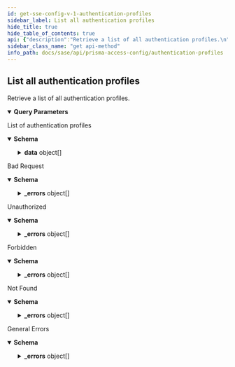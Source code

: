 ```yaml
---
id: get-sse-config-v-1-authentication-profiles
sidebar_label: List all authentication profiles
hide_title: true
hide_table_of_contents: true
api: {"description":"Retrieve a list of all authentication profiles.\n","operationId":"get-sse-config-v1-authentication-profiles","parameters":[{"description":"The maximum number of result objects to return per page.\n","in":"query","name":"limit","required":false,"schema":{"type":"number"}},{"description":"The offset of the result entry.\n","in":"query","name":"offset","required":false,"schema":{"type":"number"}},{"description":"The folder on which you want to perform this operation.\n","in":"query","name":"folder","required":true,"schema":{"enum":["Shared","Mobile Users","Remote Networks","Service Connections","Mobile Users Container","Mobile Users Explicit Proxy"],"type":"string"}},{"description":"The name of the entry.\n","in":"query","name":"name","required":false,"schema":{"type":"string"}}],"responses":{"200":{"content":{"application/json":{"schema":{"properties":{"data":{"allOf":[{"items":{"properties":{"allow_list":{"default":["all"],"items":{"type":"string"},"type":"array"},"id":{"description":"uuid of the resource","example":"abcd-1234","readOnly":true,"type":"string"},"lockout":{"properties":{"failed_attempts":{"maximum":10,"minimum":0,"type":"integer"},"lockout_time":{"maximum":60,"minimum":0,"type":"integer"}},"type":"object"},"method":{"oneOf":[{"properties":{"local_database":{"type":"object"}},"title":"local_database"},{"properties":{"saml_idp":{"properties":{"attribute_name_usergroup":{"maxLength":63,"minLength":1,"type":"string"},"attribute_name_username":{"maxLength":63,"minLength":1,"type":"string"},"certificate_profile":{"maxLength":31,"type":"string"},"enable_single_logout":{"type":"boolean"},"request_signing_certificate":{"maxLength":64,"type":"string"},"server_profile":{"maxLength":63,"type":"string"}},"type":"object"}},"title":"saml_idp"},{"properties":{"ldap":{"properties":{"login_attribute":{"type":"string"},"passwd_exp_days":{"type":"integer"},"server_profile":{"type":"string"}},"type":"object"}},"title":"ldap"},{"properties":{"radius":{"properties":{"checkgroup":{"type":"boolean"},"server_profile":{"type":"string"}},"type":"object"}},"title":"radius"},{"properties":{"tacplus":{"properties":{"checkgroup":{"type":"boolean"},"server_profile":{"type":"string"}},"type":"object"}},"title":"tacplus"},{"properties":{"kerberos":{"properties":{"realm":{"type":"string"},"server_profile":{"type":"string"}},"type":"object"}},"title":"kerberos"}],"type":"object"},"multi_factor_auth":{"properties":{"factors":{"items":{"type":"string"},"type":"array"},"mfa_enable":{"type":"boolean"}},"type":"object"},"name":{"type":"string"},"single_sign_on":{"properties":{"kerberos_keytab":{"maxLength":8192,"type":"string"},"realm":{"maxLength":127,"type":"string"}},"type":"object"},"user_domain":{"maxLength":63,"type":"string"},"username_modifier":{"enum":["%USERINPUT%","%USERINPUT%@%USERDOMAIN%","%USERDOMAIN%\\\\%USERINPUT%"],"type":"string"}},"required":["name"],"type":"object"},"type":"array"}]},"limit":{"default":200,"type":"number"},"offset":{"default":0,"type":"number"},"total":{"type":"number"}},"type":"object"}}},"description":"List of authentication profiles"},"400":{"content":{"application/json":{"examples":{"input_format_mismatch":{"summary":"Input Format Mismatch","value":{"_errors":[{"code":"E003","details":{},"message":"Input Format Mismatch: input-format=json"}],"_request_id":"abcd-1234"}},"invalid_query_parameter":{"summary":"Invalid Query Parameter","value":{"_errors":[{"code":"E003","details":{},"message":"Invalid Query Parameter: location=invalid"}],"_request_id":"abcd-1234"}},"missing_query_parameter":{"summary":"Missing Query Parameter","value":{"_errors":[{"code":"E003","details":{},"message":"Missing Query Parameter: name"}],"_request_id":"abcd-1234"}},"output_format_mismatch":{"summary":"Output Format Mismatch","value":{"_errors":[{"code":"E003","details":{},"message":"Output Format Mismatch: output-format=json Accept=xml"}],"_request_id":"abcd-1234"}}},"schema":{"properties":{"_errors":{"items":{"properties":{"code":{"type":"string"},"details":{"type":"object"},"help":{"type":"string"},"message":{"type":"string"}},"title":"Cause Info","type":"object"},"type":"array"},"_request_id":{"type":"string"}},"type":"object"}}},"description":"Bad Request"},"401":{"content":{"application/json":{"examples":{"auth_not_authenticated":{"summary":"Not Authenticated","value":{"_errors":[{"code":"E016","details":{},"message":"Not Authenticated"}],"_request_id":"abcd-1234"}},"invalid_credential":{"summary":"Invalid Credential","value":{"_errors":[{"code":"E016","details":{},"message":"Invalid Credential"}],"_request_id":"abcd-1234"}},"key_expired":{"summary":"Key Expired","value":{"_errors":[{"code":"E016","details":{},"message":"Key Expired"}],"_request_id":"abcd-1234"}},"key_too_long":{"summary":"Key Too Long","value":{"_errors":[{"code":"E016","details":{},"message":"Key Too Long"}],"_request_id":"abcd-1234"}},"need_password_change":{"summary":"Need Password Change","value":{"_errors":[{"code":"E016","details":{},"message":"The password needs to be changed."}],"_request_id":"abcd-1234"}}},"schema":{"properties":{"_errors":{"items":{"properties":{"code":{"type":"string"},"details":{"type":"object"},"help":{"type":"string"},"message":{"type":"string"}},"title":"Cause Info","type":"object"},"type":"array"},"_request_id":{"type":"string"}},"type":"object"}}},"description":"Unauthorized"},"403":{"content":{"application/json":{"examples":{"auth_unauthorized":{"summary":"Unauthorized","value":{"_errors":[{"code":"E007","details":{},"message":"Unauthorized"}],"_request_id":"abcd-1234"}}},"schema":{"properties":{"_errors":{"items":{"properties":{"code":{"type":"string"},"details":{"type":"object"},"help":{"type":"string"},"message":{"type":"string"}},"title":"Cause Info","type":"object"},"type":"array"},"_request_id":{"type":"string"}},"type":"object"}}},"description":"Forbidden"},"404":{"content":{"application/json":{"examples":{"object_not_present":{"summary":"Object Not Present","value":{"_errors":[{"code":"E005","details":{},"message":"Object Not Present"}],"_request_id":"abcd-1234"}}},"schema":{"properties":{"_errors":{"items":{"properties":{"code":{"type":"string"},"details":{"type":"object"},"help":{"type":"string"},"message":{"type":"string"}},"title":"Cause Info","type":"object"},"type":"array"},"_request_id":{"type":"string"}},"type":"object"}}},"description":"Not Found"},"default":{"content":{"application/json":{"examples":{"action_not_supported":{"summary":"Action Not Supported","value":{"_errors":[{"code":"E012","details":{},"message":"Action Not Supported: move"}],"_request_id":"abcd-1234"}},"bad_xpath":{"summary":"Bad XPath","value":{"_errors":[{"code":"E013","details":{},"message":"Bad XPath"}],"_request_id":"abcd-1234"}},"invalid_command":{"summary":"Invalid Command","value":{"_errors":[{"code":"E003","details":{},"message":"Invalid Command"}],"_request_id":"abcd-1234"}},"malformed_command":{"summary":"Malformed Command","value":{"_errors":[{"code":"E003","details":{},"message":"Malformed Command"}],"_request_id":"abcd-1234"}},"method_not_allowed":{"summary":"Method Not Supported","value":{"_errors":[{"code":"E012","details":{},"message":"Method Not Supported"}],"_request_id":"abcd-1234"}},"session_timeout":{"summary":"Session Timeout","value":{"_errors":[{"code":4,"details":{},"message":"Session Timeout"}],"_request_id":"abcd-1234"}},"version_not_supported":{"summary":"Version Not Supported","value":{"_errors":[{"code":"E012","details":{},"message":"Version Not Supported"}],"_request_id":"abcd-1234"}}},"schema":{"properties":{"_errors":{"items":{"properties":{"code":{"type":"string"},"details":{"type":"object"},"help":{"type":"string"},"message":{"type":"string"}},"title":"Cause Info","type":"object"},"type":"array"},"_request_id":{"type":"string"}},"type":"object"}}},"description":"General Errors"}},"security":[{"Bearer":[]}],"tags":["AuthenticationProfiles"],"method":"get","path":"/sse/config/v1/authentication-profiles","servers":[{"url":"https://api.sase.paloaltonetworks.com"}],"securitySchemes":{"Bearer":{"scheme":"bearer","type":"http"}},"info":{"contact":{},"description":"Manages [authentication](https://docs.paloaltonetworks.com/network-security/security-policy/objects/authentication) profiles. \n","title":"Authentication Profiles","version":"1.0","x-logo":{"url":"pan-logo.png"}},"postman":{"name":"List all authentication profiles","description":{"content":"Retrieve a list of all authentication profiles.\n","type":"text/plain"},"url":{"path":["sse","config","v1","authentication-profiles"],"host":["{{baseUrl}}"],"query":[{"disabled":false,"description":{"content":"The maximum number of result objects to return per page.\n","type":"text/plain"},"key":"limit","value":""},{"disabled":false,"description":{"content":"The offset of the result entry.\n","type":"text/plain"},"key":"offset","value":""},{"disabled":false,"description":{"content":"(Required) The folder on which you want to perform this operation.\n","type":"text/plain"},"key":"folder","value":""},{"disabled":false,"description":{"content":"The name of the entry.\n","type":"text/plain"},"key":"name","value":""}],"variable":[]},"header":[{"key":"Accept","value":"application/json"}],"method":"GET","auth":{"type":"bearer","bearer":[{"type":"any","value":"<Bearer Token>","key":"token"}]}}}
sidebar_class_name: "get api-method"
info_path: docs/sase/api/prisma-access-config/authentication-profiles
---
```



## List all authentication profiles



Retrieve a list of all authentication profiles.


<details style={{"marginBottom":"1rem"}} data-collapsed={false} open={true}><summary style={{}}><strong>Query Parameters</strong></summary><div><ul><ParamsItem className={"paramsItem"} param={{"description":"The maximum number of result objects to return per page.\n","in":"query","name":"limit","required":false,"schema":{"type":"number"}}}></ParamsItem><ParamsItem className={"paramsItem"} param={{"description":"The offset of the result entry.\n","in":"query","name":"offset","required":false,"schema":{"type":"number"}}}></ParamsItem><ParamsItem className={"paramsItem"} param={{"description":"The folder on which you want to perform this operation.\n","in":"query","name":"folder","required":true,"schema":{"enum":["Shared","Mobile Users","Remote Networks","Service Connections","Mobile Users Container","Mobile Users Explicit Proxy"],"type":"string"}}}></ParamsItem><ParamsItem className={"paramsItem"} param={{"description":"The name of the entry.\n","in":"query","name":"name","required":false,"schema":{"type":"string"}}}></ParamsItem></ul></div></details><div><ApiTabs><TabItem label={"200"} value={"200"}><div>

List of authentication profiles

</div><div><MimeTabs groupId={"mime-type"}><TabItem label={"application/json"} value={"application/json"}><SchemaTabs groupId={"schema-tabs"}><TabItem label={"Schema"} value={"Schema"}><details style={{}} data-collapsed={false} open={true}><summary style={{"textAlign":"left"}}><strong>Schema</strong></summary><div style={{"textAlign":"left","marginLeft":"1rem"}}></div><ul style={{"marginLeft":"1rem"}}><SchemaItem collapsible={true} className={"schemaItem"}><details style={{}}><summary style={{}}><strong>data</strong><span style={{"opacity":"0.6"}}> object[]</span></summary><div style={{"marginLeft":"1rem"}}><SchemaItem collapsible={false} name={"allow_list"} required={false} schemaDescription={undefined} schemaName={"string[]"} qualifierMessage={undefined} defaultValue={["all"]}></SchemaItem><SchemaItem collapsible={false} name={"id"} required={false} schemaDescription={"uuid of the resource"} schemaName={"string"} qualifierMessage={undefined} defaultValue={undefined}></SchemaItem><SchemaItem collapsible={true} className={"schemaItem"}><details style={{}}><summary style={{}}><strong>lockout</strong><span style={{"opacity":"0.6"}}> object</span></summary><div style={{"marginLeft":"1rem"}}><SchemaItem collapsible={false} name={"failed_attempts"} required={false} schemaDescription={undefined} schemaName={"integer"} qualifierMessage={"**Possible values:** `<= 10`"} defaultValue={undefined}></SchemaItem><SchemaItem collapsible={false} name={"lockout_time"} required={false} schemaDescription={undefined} schemaName={"integer"} qualifierMessage={"**Possible values:** `<= 60`"} defaultValue={undefined}></SchemaItem></div></details></SchemaItem><SchemaItem collapsible={true} className={"schemaItem"}><details style={{}}><summary style={{}}><strong>method</strong><span style={{"opacity":"0.6"}}> object</span></summary><div style={{"marginLeft":"1rem"}}><li><div><span className={"badge badge--info"}>oneOf</span><SchemaTabs><TabItem label={"local_database"} value={"0-item-properties"}><SchemaItem collapsible={false} name={"local_database"} required={false} schemaDescription={undefined} schemaName={"object"} qualifierMessage={undefined} defaultValue={undefined}></SchemaItem></TabItem><TabItem label={"saml_idp"} value={"1-item-properties"}><SchemaItem collapsible={true} className={"schemaItem"}><details style={{}}><summary style={{}}><strong>saml_idp</strong><span style={{"opacity":"0.6"}}> object</span></summary><div style={{"marginLeft":"1rem"}}><SchemaItem collapsible={false} name={"attribute_name_usergroup"} required={false} schemaDescription={undefined} schemaName={"string"} qualifierMessage={"**Possible values:** `non-empty` and `<= 63 characters`"} defaultValue={undefined}></SchemaItem><SchemaItem collapsible={false} name={"attribute_name_username"} required={false} schemaDescription={undefined} schemaName={"string"} qualifierMessage={"**Possible values:** `non-empty` and `<= 63 characters`"} defaultValue={undefined}></SchemaItem><SchemaItem collapsible={false} name={"certificate_profile"} required={false} schemaDescription={undefined} schemaName={"string"} qualifierMessage={"**Possible values:** `<= 31 characters`"} defaultValue={undefined}></SchemaItem><SchemaItem collapsible={false} name={"enable_single_logout"} required={false} schemaDescription={undefined} schemaName={"boolean"} qualifierMessage={undefined} defaultValue={undefined}></SchemaItem><SchemaItem collapsible={false} name={"request_signing_certificate"} required={false} schemaDescription={undefined} schemaName={"string"} qualifierMessage={"**Possible values:** `<= 64 characters`"} defaultValue={undefined}></SchemaItem><SchemaItem collapsible={false} name={"server_profile"} required={false} schemaDescription={undefined} schemaName={"string"} qualifierMessage={"**Possible values:** `<= 63 characters`"} defaultValue={undefined}></SchemaItem></div></details></SchemaItem></TabItem><TabItem label={"ldap"} value={"2-item-properties"}><SchemaItem collapsible={true} className={"schemaItem"}><details style={{}}><summary style={{}}><strong>ldap</strong><span style={{"opacity":"0.6"}}> object</span></summary><div style={{"marginLeft":"1rem"}}><SchemaItem collapsible={false} name={"login_attribute"} required={false} schemaDescription={undefined} schemaName={"string"} qualifierMessage={undefined} defaultValue={undefined}></SchemaItem><SchemaItem collapsible={false} name={"passwd_exp_days"} required={false} schemaDescription={undefined} schemaName={"integer"} qualifierMessage={undefined} defaultValue={undefined}></SchemaItem><SchemaItem collapsible={false} name={"server_profile"} required={false} schemaDescription={undefined} schemaName={"string"} qualifierMessage={undefined} defaultValue={undefined}></SchemaItem></div></details></SchemaItem></TabItem><TabItem label={"radius"} value={"3-item-properties"}><SchemaItem collapsible={true} className={"schemaItem"}><details style={{}}><summary style={{}}><strong>radius</strong><span style={{"opacity":"0.6"}}> object</span></summary><div style={{"marginLeft":"1rem"}}><SchemaItem collapsible={false} name={"checkgroup"} required={false} schemaDescription={undefined} schemaName={"boolean"} qualifierMessage={undefined} defaultValue={undefined}></SchemaItem><SchemaItem collapsible={false} name={"server_profile"} required={false} schemaDescription={undefined} schemaName={"string"} qualifierMessage={undefined} defaultValue={undefined}></SchemaItem></div></details></SchemaItem></TabItem><TabItem label={"tacplus"} value={"4-item-properties"}><SchemaItem collapsible={true} className={"schemaItem"}><details style={{}}><summary style={{}}><strong>tacplus</strong><span style={{"opacity":"0.6"}}> object</span></summary><div style={{"marginLeft":"1rem"}}><SchemaItem collapsible={false} name={"checkgroup"} required={false} schemaDescription={undefined} schemaName={"boolean"} qualifierMessage={undefined} defaultValue={undefined}></SchemaItem><SchemaItem collapsible={false} name={"server_profile"} required={false} schemaDescription={undefined} schemaName={"string"} qualifierMessage={undefined} defaultValue={undefined}></SchemaItem></div></details></SchemaItem></TabItem><TabItem label={"kerberos"} value={"5-item-properties"}><SchemaItem collapsible={true} className={"schemaItem"}><details style={{}}><summary style={{}}><strong>kerberos</strong><span style={{"opacity":"0.6"}}> object</span></summary><div style={{"marginLeft":"1rem"}}><SchemaItem collapsible={false} name={"realm"} required={false} schemaDescription={undefined} schemaName={"string"} qualifierMessage={undefined} defaultValue={undefined}></SchemaItem><SchemaItem collapsible={false} name={"server_profile"} required={false} schemaDescription={undefined} schemaName={"string"} qualifierMessage={undefined} defaultValue={undefined}></SchemaItem></div></details></SchemaItem></TabItem></SchemaTabs></div></li></div></details></SchemaItem><SchemaItem collapsible={true} className={"schemaItem"}><details style={{}}><summary style={{}}><strong>multi_factor_auth</strong><span style={{"opacity":"0.6"}}> object</span></summary><div style={{"marginLeft":"1rem"}}><SchemaItem collapsible={false} name={"factors"} required={false} schemaDescription={undefined} schemaName={"string[]"} qualifierMessage={undefined} defaultValue={undefined}></SchemaItem><SchemaItem collapsible={false} name={"mfa_enable"} required={false} schemaDescription={undefined} schemaName={"boolean"} qualifierMessage={undefined} defaultValue={undefined}></SchemaItem></div></details></SchemaItem><SchemaItem collapsible={false} name={"name"} required={false} schemaDescription={undefined} schemaName={"string"} qualifierMessage={undefined} defaultValue={undefined}></SchemaItem><SchemaItem collapsible={true} className={"schemaItem"}><details style={{}}><summary style={{}}><strong>single_sign_on</strong><span style={{"opacity":"0.6"}}> object</span></summary><div style={{"marginLeft":"1rem"}}><SchemaItem collapsible={false} name={"kerberos_keytab"} required={false} schemaDescription={undefined} schemaName={"string"} qualifierMessage={"**Possible values:** `<= 8192 characters`"} defaultValue={undefined}></SchemaItem><SchemaItem collapsible={false} name={"realm"} required={false} schemaDescription={undefined} schemaName={"string"} qualifierMessage={"**Possible values:** `<= 127 characters`"} defaultValue={undefined}></SchemaItem></div></details></SchemaItem><SchemaItem collapsible={false} name={"user_domain"} required={false} schemaDescription={undefined} schemaName={"string"} qualifierMessage={"**Possible values:** `<= 63 characters`"} defaultValue={undefined}></SchemaItem><SchemaItem collapsible={false} name={"username_modifier"} required={false} schemaDescription={undefined} schemaName={"string"} qualifierMessage={"**Possible values:** [`%USERINPUT%`, `%USERINPUT%@%USERDOMAIN%`, `%USERDOMAIN%\\\\%USERINPUT%`]"} defaultValue={undefined}></SchemaItem></div></details></SchemaItem><SchemaItem collapsible={false} name={"limit"} required={false} schemaDescription={undefined} schemaName={"number"} qualifierMessage={undefined} defaultValue={200}></SchemaItem><SchemaItem collapsible={false} name={"offset"} required={false} schemaDescription={undefined} schemaName={"number"} qualifierMessage={undefined} defaultValue={0}></SchemaItem><SchemaItem collapsible={false} name={"total"} required={false} schemaDescription={undefined} schemaName={"number"} qualifierMessage={undefined} defaultValue={undefined}></SchemaItem></ul></details></TabItem><TabItem label={"Example (from schema)"} value={"Example (from schema)"}><ResponseSamples responseExample={"{\n  \"data\": [\n    {\n      \"allow_list\": [\n        \"string\"\n      ],\n      \"id\": \"abcd-1234\",\n      \"lockout\": {\n        \"failed_attempts\": 0,\n        \"lockout_time\": 0\n      },\n      \"method\": {\n        \"local_database\": {}\n      },\n      \"multi_factor_auth\": {\n        \"factors\": [\n          \"string\"\n        ],\n        \"mfa_enable\": true\n      },\n      \"name\": \"string\",\n      \"single_sign_on\": {\n        \"kerberos_keytab\": \"string\",\n        \"realm\": \"string\"\n      },\n      \"user_domain\": \"string\",\n      \"username_modifier\": \"%USERINPUT%\"\n    }\n  ],\n  \"limit\": 200,\n  \"offset\": 0,\n  \"total\": 0\n}"} language={"json"}></ResponseSamples></TabItem></SchemaTabs></TabItem></MimeTabs></div></TabItem><TabItem label={"400"} value={"400"}><div>

Bad Request

</div><div><MimeTabs groupId={"mime-type"}><TabItem label={"application/json"} value={"application/json"}><SchemaTabs groupId={"schema-tabs"}><TabItem label={"Schema"} value={"Schema"}><details style={{}} data-collapsed={false} open={true}><summary style={{"textAlign":"left"}}><strong>Schema</strong></summary><div style={{"textAlign":"left","marginLeft":"1rem"}}></div><ul style={{"marginLeft":"1rem"}}><SchemaItem collapsible={true} className={"schemaItem"}><details style={{}}><summary style={{}}><strong>_errors</strong><span style={{"opacity":"0.6"}}> object[]</span></summary><div style={{"marginLeft":"1rem"}}><SchemaItem collapsible={false} name={"code"} required={false} schemaDescription={undefined} schemaName={"string"} qualifierMessage={undefined} defaultValue={undefined}></SchemaItem><SchemaItem collapsible={false} name={"details"} required={false} schemaDescription={undefined} schemaName={"object"} qualifierMessage={undefined} defaultValue={undefined}></SchemaItem><SchemaItem collapsible={false} name={"help"} required={false} schemaDescription={undefined} schemaName={"string"} qualifierMessage={undefined} defaultValue={undefined}></SchemaItem><SchemaItem collapsible={false} name={"message"} required={false} schemaDescription={undefined} schemaName={"string"} qualifierMessage={undefined} defaultValue={undefined}></SchemaItem></div></details></SchemaItem><SchemaItem collapsible={false} name={"_request_id"} required={false} schemaDescription={undefined} schemaName={"string"} qualifierMessage={undefined} defaultValue={undefined}></SchemaItem></ul></details></TabItem><TabItem label={"Example (from schema)"} value={"Example (from schema)"}><ResponseSamples responseExample={"{\n  \"_errors\": [\n    {\n      \"code\": \"string\",\n      \"details\": {},\n      \"help\": \"string\",\n      \"message\": \"string\"\n    }\n  ],\n  \"_request_id\": \"string\"\n}"} language={"json"}></ResponseSamples></TabItem><TabItem label={"Input_format_mismatch"} value={"Input_format_mismatch"}><ResponseSamples responseExample={"{\n  \"_errors\": [\n    {\n      \"code\": \"E003\",\n      \"details\": {},\n      \"message\": \"Input Format Mismatch: input-format=json\"\n    }\n  ],\n  \"_request_id\": \"abcd-1234\"\n}"} language={"json"}></ResponseSamples></TabItem><TabItem label={"Invalid_query_parameter"} value={"Invalid_query_parameter"}><ResponseSamples responseExample={"{\n  \"_errors\": [\n    {\n      \"code\": \"E003\",\n      \"details\": {},\n      \"message\": \"Invalid Query Parameter: location=invalid\"\n    }\n  ],\n  \"_request_id\": \"abcd-1234\"\n}"} language={"json"}></ResponseSamples></TabItem><TabItem label={"Missing_query_parameter"} value={"Missing_query_parameter"}><ResponseSamples responseExample={"{\n  \"_errors\": [\n    {\n      \"code\": \"E003\",\n      \"details\": {},\n      \"message\": \"Missing Query Parameter: name\"\n    }\n  ],\n  \"_request_id\": \"abcd-1234\"\n}"} language={"json"}></ResponseSamples></TabItem><TabItem label={"Output_format_mismatch"} value={"Output_format_mismatch"}><ResponseSamples responseExample={"{\n  \"_errors\": [\n    {\n      \"code\": \"E003\",\n      \"details\": {},\n      \"message\": \"Output Format Mismatch: output-format=json Accept=xml\"\n    }\n  ],\n  \"_request_id\": \"abcd-1234\"\n}"} language={"json"}></ResponseSamples></TabItem></SchemaTabs></TabItem></MimeTabs></div></TabItem><TabItem label={"401"} value={"401"}><div>

Unauthorized

</div><div><MimeTabs groupId={"mime-type"}><TabItem label={"application/json"} value={"application/json"}><SchemaTabs groupId={"schema-tabs"}><TabItem label={"Schema"} value={"Schema"}><details style={{}} data-collapsed={false} open={true}><summary style={{"textAlign":"left"}}><strong>Schema</strong></summary><div style={{"textAlign":"left","marginLeft":"1rem"}}></div><ul style={{"marginLeft":"1rem"}}><SchemaItem collapsible={true} className={"schemaItem"}><details style={{}}><summary style={{}}><strong>_errors</strong><span style={{"opacity":"0.6"}}> object[]</span></summary><div style={{"marginLeft":"1rem"}}><SchemaItem collapsible={false} name={"code"} required={false} schemaDescription={undefined} schemaName={"string"} qualifierMessage={undefined} defaultValue={undefined}></SchemaItem><SchemaItem collapsible={false} name={"details"} required={false} schemaDescription={undefined} schemaName={"object"} qualifierMessage={undefined} defaultValue={undefined}></SchemaItem><SchemaItem collapsible={false} name={"help"} required={false} schemaDescription={undefined} schemaName={"string"} qualifierMessage={undefined} defaultValue={undefined}></SchemaItem><SchemaItem collapsible={false} name={"message"} required={false} schemaDescription={undefined} schemaName={"string"} qualifierMessage={undefined} defaultValue={undefined}></SchemaItem></div></details></SchemaItem><SchemaItem collapsible={false} name={"_request_id"} required={false} schemaDescription={undefined} schemaName={"string"} qualifierMessage={undefined} defaultValue={undefined}></SchemaItem></ul></details></TabItem><TabItem label={"Example (from schema)"} value={"Example (from schema)"}><ResponseSamples responseExample={"{\n  \"_errors\": [\n    {\n      \"code\": \"string\",\n      \"details\": {},\n      \"help\": \"string\",\n      \"message\": \"string\"\n    }\n  ],\n  \"_request_id\": \"string\"\n}"} language={"json"}></ResponseSamples></TabItem><TabItem label={"Auth_not_authenticated"} value={"Auth_not_authenticated"}><ResponseSamples responseExample={"{\n  \"_errors\": [\n    {\n      \"code\": \"E016\",\n      \"details\": {},\n      \"message\": \"Not Authenticated\"\n    }\n  ],\n  \"_request_id\": \"abcd-1234\"\n}"} language={"json"}></ResponseSamples></TabItem><TabItem label={"Invalid_credential"} value={"Invalid_credential"}><ResponseSamples responseExample={"{\n  \"_errors\": [\n    {\n      \"code\": \"E016\",\n      \"details\": {},\n      \"message\": \"Invalid Credential\"\n    }\n  ],\n  \"_request_id\": \"abcd-1234\"\n}"} language={"json"}></ResponseSamples></TabItem><TabItem label={"Key_expired"} value={"Key_expired"}><ResponseSamples responseExample={"{\n  \"_errors\": [\n    {\n      \"code\": \"E016\",\n      \"details\": {},\n      \"message\": \"Key Expired\"\n    }\n  ],\n  \"_request_id\": \"abcd-1234\"\n}"} language={"json"}></ResponseSamples></TabItem><TabItem label={"Key_too_long"} value={"Key_too_long"}><ResponseSamples responseExample={"{\n  \"_errors\": [\n    {\n      \"code\": \"E016\",\n      \"details\": {},\n      \"message\": \"Key Too Long\"\n    }\n  ],\n  \"_request_id\": \"abcd-1234\"\n}"} language={"json"}></ResponseSamples></TabItem><TabItem label={"Need_password_change"} value={"Need_password_change"}><ResponseSamples responseExample={"{\n  \"_errors\": [\n    {\n      \"code\": \"E016\",\n      \"details\": {},\n      \"message\": \"The password needs to be changed.\"\n    }\n  ],\n  \"_request_id\": \"abcd-1234\"\n}"} language={"json"}></ResponseSamples></TabItem></SchemaTabs></TabItem></MimeTabs></div></TabItem><TabItem label={"403"} value={"403"}><div>

Forbidden

</div><div><MimeTabs groupId={"mime-type"}><TabItem label={"application/json"} value={"application/json"}><SchemaTabs groupId={"schema-tabs"}><TabItem label={"Schema"} value={"Schema"}><details style={{}} data-collapsed={false} open={true}><summary style={{"textAlign":"left"}}><strong>Schema</strong></summary><div style={{"textAlign":"left","marginLeft":"1rem"}}></div><ul style={{"marginLeft":"1rem"}}><SchemaItem collapsible={true} className={"schemaItem"}><details style={{}}><summary style={{}}><strong>_errors</strong><span style={{"opacity":"0.6"}}> object[]</span></summary><div style={{"marginLeft":"1rem"}}><SchemaItem collapsible={false} name={"code"} required={false} schemaDescription={undefined} schemaName={"string"} qualifierMessage={undefined} defaultValue={undefined}></SchemaItem><SchemaItem collapsible={false} name={"details"} required={false} schemaDescription={undefined} schemaName={"object"} qualifierMessage={undefined} defaultValue={undefined}></SchemaItem><SchemaItem collapsible={false} name={"help"} required={false} schemaDescription={undefined} schemaName={"string"} qualifierMessage={undefined} defaultValue={undefined}></SchemaItem><SchemaItem collapsible={false} name={"message"} required={false} schemaDescription={undefined} schemaName={"string"} qualifierMessage={undefined} defaultValue={undefined}></SchemaItem></div></details></SchemaItem><SchemaItem collapsible={false} name={"_request_id"} required={false} schemaDescription={undefined} schemaName={"string"} qualifierMessage={undefined} defaultValue={undefined}></SchemaItem></ul></details></TabItem><TabItem label={"Example (from schema)"} value={"Example (from schema)"}><ResponseSamples responseExample={"{\n  \"_errors\": [\n    {\n      \"code\": \"string\",\n      \"details\": {},\n      \"help\": \"string\",\n      \"message\": \"string\"\n    }\n  ],\n  \"_request_id\": \"string\"\n}"} language={"json"}></ResponseSamples></TabItem><TabItem label={"Auth_unauthorized"} value={"Auth_unauthorized"}><ResponseSamples responseExample={"{\n  \"_errors\": [\n    {\n      \"code\": \"E007\",\n      \"details\": {},\n      \"message\": \"Unauthorized\"\n    }\n  ],\n  \"_request_id\": \"abcd-1234\"\n}"} language={"json"}></ResponseSamples></TabItem></SchemaTabs></TabItem></MimeTabs></div></TabItem><TabItem label={"404"} value={"404"}><div>

Not Found

</div><div><MimeTabs groupId={"mime-type"}><TabItem label={"application/json"} value={"application/json"}><SchemaTabs groupId={"schema-tabs"}><TabItem label={"Schema"} value={"Schema"}><details style={{}} data-collapsed={false} open={true}><summary style={{"textAlign":"left"}}><strong>Schema</strong></summary><div style={{"textAlign":"left","marginLeft":"1rem"}}></div><ul style={{"marginLeft":"1rem"}}><SchemaItem collapsible={true} className={"schemaItem"}><details style={{}}><summary style={{}}><strong>_errors</strong><span style={{"opacity":"0.6"}}> object[]</span></summary><div style={{"marginLeft":"1rem"}}><SchemaItem collapsible={false} name={"code"} required={false} schemaDescription={undefined} schemaName={"string"} qualifierMessage={undefined} defaultValue={undefined}></SchemaItem><SchemaItem collapsible={false} name={"details"} required={false} schemaDescription={undefined} schemaName={"object"} qualifierMessage={undefined} defaultValue={undefined}></SchemaItem><SchemaItem collapsible={false} name={"help"} required={false} schemaDescription={undefined} schemaName={"string"} qualifierMessage={undefined} defaultValue={undefined}></SchemaItem><SchemaItem collapsible={false} name={"message"} required={false} schemaDescription={undefined} schemaName={"string"} qualifierMessage={undefined} defaultValue={undefined}></SchemaItem></div></details></SchemaItem><SchemaItem collapsible={false} name={"_request_id"} required={false} schemaDescription={undefined} schemaName={"string"} qualifierMessage={undefined} defaultValue={undefined}></SchemaItem></ul></details></TabItem><TabItem label={"Example (from schema)"} value={"Example (from schema)"}><ResponseSamples responseExample={"{\n  \"_errors\": [\n    {\n      \"code\": \"string\",\n      \"details\": {},\n      \"help\": \"string\",\n      \"message\": \"string\"\n    }\n  ],\n  \"_request_id\": \"string\"\n}"} language={"json"}></ResponseSamples></TabItem><TabItem label={"Object_not_present"} value={"Object_not_present"}><ResponseSamples responseExample={"{\n  \"_errors\": [\n    {\n      \"code\": \"E005\",\n      \"details\": {},\n      \"message\": \"Object Not Present\"\n    }\n  ],\n  \"_request_id\": \"abcd-1234\"\n}"} language={"json"}></ResponseSamples></TabItem></SchemaTabs></TabItem></MimeTabs></div></TabItem><TabItem label={"default"} value={"default"}><div>

General Errors

</div><div><MimeTabs groupId={"mime-type"}><TabItem label={"application/json"} value={"application/json"}><SchemaTabs groupId={"schema-tabs"}><TabItem label={"Schema"} value={"Schema"}><details style={{}} data-collapsed={false} open={true}><summary style={{"textAlign":"left"}}><strong>Schema</strong></summary><div style={{"textAlign":"left","marginLeft":"1rem"}}></div><ul style={{"marginLeft":"1rem"}}><SchemaItem collapsible={true} className={"schemaItem"}><details style={{}}><summary style={{}}><strong>_errors</strong><span style={{"opacity":"0.6"}}> object[]</span></summary><div style={{"marginLeft":"1rem"}}><SchemaItem collapsible={false} name={"code"} required={false} schemaDescription={undefined} schemaName={"string"} qualifierMessage={undefined} defaultValue={undefined}></SchemaItem><SchemaItem collapsible={false} name={"details"} required={false} schemaDescription={undefined} schemaName={"object"} qualifierMessage={undefined} defaultValue={undefined}></SchemaItem><SchemaItem collapsible={false} name={"help"} required={false} schemaDescription={undefined} schemaName={"string"} qualifierMessage={undefined} defaultValue={undefined}></SchemaItem><SchemaItem collapsible={false} name={"message"} required={false} schemaDescription={undefined} schemaName={"string"} qualifierMessage={undefined} defaultValue={undefined}></SchemaItem></div></details></SchemaItem><SchemaItem collapsible={false} name={"_request_id"} required={false} schemaDescription={undefined} schemaName={"string"} qualifierMessage={undefined} defaultValue={undefined}></SchemaItem></ul></details></TabItem><TabItem label={"Example (from schema)"} value={"Example (from schema)"}><ResponseSamples responseExample={"{\n  \"_errors\": [\n    {\n      \"code\": \"string\",\n      \"details\": {},\n      \"help\": \"string\",\n      \"message\": \"string\"\n    }\n  ],\n  \"_request_id\": \"string\"\n}"} language={"json"}></ResponseSamples></TabItem><TabItem label={"Action_not_supported"} value={"Action_not_supported"}><ResponseSamples responseExample={"{\n  \"_errors\": [\n    {\n      \"code\": \"E012\",\n      \"details\": {},\n      \"message\": \"Action Not Supported: move\"\n    }\n  ],\n  \"_request_id\": \"abcd-1234\"\n}"} language={"json"}></ResponseSamples></TabItem><TabItem label={"Bad_xpath"} value={"Bad_xpath"}><ResponseSamples responseExample={"{\n  \"_errors\": [\n    {\n      \"code\": \"E013\",\n      \"details\": {},\n      \"message\": \"Bad XPath\"\n    }\n  ],\n  \"_request_id\": \"abcd-1234\"\n}"} language={"json"}></ResponseSamples></TabItem><TabItem label={"Invalid_command"} value={"Invalid_command"}><ResponseSamples responseExample={"{\n  \"_errors\": [\n    {\n      \"code\": \"E003\",\n      \"details\": {},\n      \"message\": \"Invalid Command\"\n    }\n  ],\n  \"_request_id\": \"abcd-1234\"\n}"} language={"json"}></ResponseSamples></TabItem><TabItem label={"Malformed_command"} value={"Malformed_command"}><ResponseSamples responseExample={"{\n  \"_errors\": [\n    {\n      \"code\": \"E003\",\n      \"details\": {},\n      \"message\": \"Malformed Command\"\n    }\n  ],\n  \"_request_id\": \"abcd-1234\"\n}"} language={"json"}></ResponseSamples></TabItem><TabItem label={"Method_not_allowed"} value={"Method_not_allowed"}><ResponseSamples responseExample={"{\n  \"_errors\": [\n    {\n      \"code\": \"E012\",\n      \"details\": {},\n      \"message\": \"Method Not Supported\"\n    }\n  ],\n  \"_request_id\": \"abcd-1234\"\n}"} language={"json"}></ResponseSamples></TabItem><TabItem label={"Session_timeout"} value={"Session_timeout"}><ResponseSamples responseExample={"{\n  \"_errors\": [\n    {\n      \"code\": 4,\n      \"details\": {},\n      \"message\": \"Session Timeout\"\n    }\n  ],\n  \"_request_id\": \"abcd-1234\"\n}"} language={"json"}></ResponseSamples></TabItem><TabItem label={"Version_not_supported"} value={"Version_not_supported"}><ResponseSamples responseExample={"{\n  \"_errors\": [\n    {\n      \"code\": \"E012\",\n      \"details\": {},\n      \"message\": \"Version Not Supported\"\n    }\n  ],\n  \"_request_id\": \"abcd-1234\"\n}"} language={"json"}></ResponseSamples></TabItem></SchemaTabs></TabItem></MimeTabs></div></TabItem></ApiTabs></div>
      